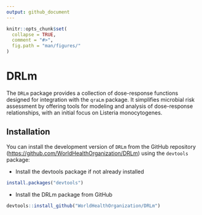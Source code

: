```yaml
---
output: github_document
---
```


<!-- README.md is generated from README.Rmd. Please edit that file -->

```r
knitr::opts_chunk$set(
  collapse = TRUE,
  comment = "#>",
  fig.path = "man/figures/"
)
```

# DRLm

The `DRLm` package provides a collection of dose-response functions designed for integration with the `qraLm` package. It simplifies microbial risk assessment by offering tools for modeling and analysis of dose-response relationships, with an initial focus on Listeria monocytogenes.

## Installation

You can install the development version of `DRLm` from the GitHub repository ([https://github.com/WorldHealthOrganization/DRLm](https://github.com/WorldHealthOrganization/DRLm)) using the `devtools` package:

- Install the devtools package if not already installed

```r
install.packages("devtools")
```

- Install the DRLm package from GitHub

```r
devtools::install_github("WorldHealthOrganization/DRLm")
```
